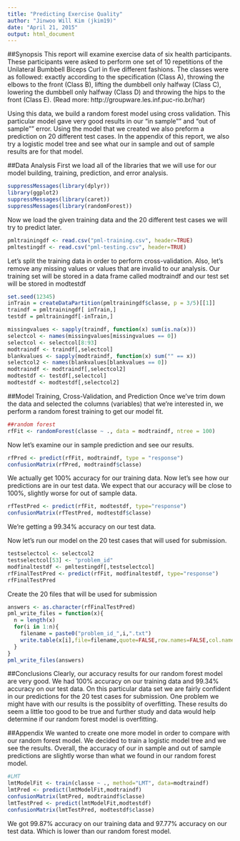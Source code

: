 ```yaml
---
title: "Predicting Exercise Quality"
author: "Jinwoo Will Kim (jkim19)"
date: "April 21, 2015"
output: html_document
---
```


##Synopsis
This report will examine exercise data of six health participants.  These participants were asked to perform one set of 10 repetitions of the Unilateral Bumbbell Biceps Curl in five different fashions.  The classes were as followed: exactly according to the specification (Class A), throwing the elbows to the front (Class B), lifting the dumbbell only halfway (Class C), lowering the dumbbell only halfway (Class D) and throwing the hips to the front (Class E). (Read more: http://groupware.les.inf.puc-rio.br/har)

Using this data, we build a random forest model using cross validation.  This particular model gave very good results in our "in sample"" and "out of sample"" error.  Using the model that we created we also preform a prediction on 20 different test cases.  In the appendix of this report, we also try a logistic model tree and see what our in sample and out of sample results are for that model.

##Data Analysis
First we load all of the libraries that we will use for our model building, training, prediction, and error analysis.
```r
suppressMessages(library(dplyr))
library(ggplot2)
suppressMessages(library(caret))
suppressMessages(library(randomForest))
```

Now we load the given training data and the 20 different test cases we will try to predict later.
```r
pmltrainingdf <- read.csv("pml-training.csv", header=TRUE)
pmltestingdf <- read.csv("pml-testing.csv", header=TRUE)
```

Let's split the training data in order to perform cross-validation.  Also, let's remove any missing values or values that are invalid to our analysis.  Our training set will be stored in a data frame called modtraindf and our test set will be stored in modtestdf
```r
set.seed(12345)
inTrain = createDataPartition(pmltrainingdf$classe, p = 3/5)[[1]]
traindf = pmltrainingdf[ inTrain,]
testdf = pmltrainingdf[-inTrain,]

missingvalues <- sapply(traindf, function(x) sum(is.na(x)))
selectcol <- names(missingvalues[missingvalues == 0])
selectcol <- selectcol[8:93]
modtraindf <- traindf[,selectcol]
blankvalues <- sapply(modtraindf, function(x) sum("" == x))
selectcol2 <- names(blankvalues[blankvalues == 0])
modtraindf <- modtraindf[,selectcol2]
modtestdf <- testdf[,selectcol]
modtestdf <- modtestdf[,selectcol2]
```

##Model Training, Cross-Validation, and Prediction
Once we've trim down the data and selected the columns (variables) that we're interested in, we perform a random forest training to get our model fit.
```r
##random forest
rfFit <- randomForest(classe ~ ., data = modtraindf, ntree = 100)
```

Now let's examine our in sample prediction and see our results.
```r
rfPred <- predict(rfFit, modtraindf, type = "response")
confusionMatrix(rfPred, modtraindf$classe)
```

We actually get 100% accuracy for our training data.  Now let's see how our predictions are in our test data.  We expect that our accuracy will be close to 100%, slightly worse for out of sample data.
```r
rfTestPred <- predict(rfFit, modtestdf, type="response")
confusionMatrix(rfTestPred, modtestdf$classe)
```
We're getting a 99.34% accuracy on our test data.  

Now let's run our model on the 20 test cases that will used for submission.  
```r
testselectcol <- selectcol2
testselectcol[53] <- "problem_id"
modfinaltestdf <- pmltestingdf[,testselectcol]
rfFinalTestPred <- predict(rfFit, modfinaltestdf, type="response")
rfFinalTestPred
```

Create the 20 files that will be used for submission
```r
answers <- as.character(rfFinalTestPred)
pml_write_files = function(x){
  n = length(x)
  for(i in 1:n){
    filename = paste0("problem_id_",i,".txt")
    write.table(x[i],file=filename,quote=FALSE,row.names=FALSE,col.names=FALSE)
  }
}
pml_write_files(answers)
```

##Conclusions
Clearly, our accuracy results for our random forest model are very good.  We had 100% accuracy on our training data and 99.34% accuracy on our test data.  On this particular data set we are fairly confident in our predictions for the 20 test cases for submission.  One problem we might have with our results is the possiblity of overfitting.  These results do seem a little too good to be true and further study and data would help determine if our random forest model is overfitting.

##Appendix
We wanted to create one more model in order to compare with our random forest model.  We decided to train a logistic model tree and we see the results.  Overall, the accuracy of our in sample and out of sample predictions are slightly worse than what we found in our random forest model.

```r
#LMT
lmtModelFit <- train(classe ~ ., method="LMT", data=modtraindf)
lmtPred <- predict(lmtModelFit,modtraindf)
confusionMatrix(lmtPred, modtraindf$classe)
lmtTestPred <- predict(lmtModelFit,modtestdf)
confusionMatrix(lmtTestPred, modtestdf$classe)
```

We got 99.87% accuracy on our training data and 97.77% accuracy on our test data.  Which is lower than our random forest model.